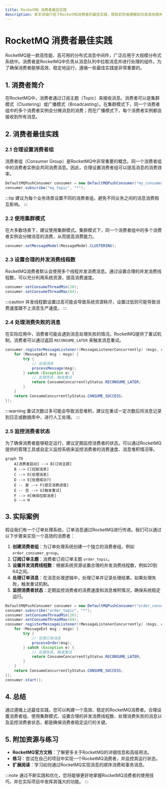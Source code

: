 ```yaml
---
title: RocketMQ 消费者最佳实践
description: 本文详细介绍了RocketMQ消费者的最佳实践，帮助初学者理解如何高效地使用RocketMQ消费者，并提供实际案例和代码示例。
---
```


# RocketMQ 消费者最佳实践

RocketMQ是一款高性能、高可用的分布式消息中间件，广泛应用于大规模分布式系统中。消费者是RocketMQ中负责从消息队列中拉取消息并进行处理的组件。为了确保消费者能够高效、稳定地运行，遵循一些最佳实践是非常重要的。

## 1. 消费者简介

在RocketMQ中，消费者通过订阅主题（Topic）来接收消息。消费者可以是集群模式（Clustering）或广播模式（Broadcasting）。在集群模式下，同一个消费者组中的多个消费者实例会分摊消息的消费；而在广播模式下，每个消费者实例都会接收到所有消息。

## 2. 消费者最佳实践

### 2.1 合理设置消费者组

消费者组（Consumer Group）是RocketMQ中非常重要的概念。同一个消费者组中的消费者实例会共同消费消息。因此，合理设置消费者组可以提高消息的消费效率。

```java
DefaultMQPushConsumer consumer = new DefaultMQPushConsumer("my_consumer_group");
consumer.subscribe("my_topic", "*");
```

:::tip
建议为每个业务场景设置不同的消费者组，避免不同业务之间的消息消费相互影响。
:::

### 2.2 使用集群模式

在大多数场景下，建议使用集群模式。集群模式下，同一个消费者组中的多个消费者实例会分摊消息的消费，从而提高消费能力。

```java
consumer.setMessageModel(MessageModel.CLUSTERING);
```

### 2.3 设置合理的并发消费线程数

RocketMQ消费者默认会使用多个线程并发消费消息。通过设置合理的并发消费线程数，可以充分利用系统资源，提高消费速度。

```java
consumer.setConsumeThreadMin(20);
consumer.setConsumeThreadMax(64);
```

:::caution
并发线程数设置过高可能会导致系统资源耗尽，设置过低则可能导致消费速度跟不上消息生产速度。
:::

### 2.4 处理消费失败的消息

在实际应用中，消费者可能会遇到消息处理失败的情况。RocketMQ提供了重试机制，消费者可以通过返回 `RECONSUME_LATER` 来触发消息重试。

```java
consumer.registerMessageListener((MessageListenerConcurrently) (msgs, context) -> {
    for (MessageExt msg : msgs) {
        try {
            // 处理消息
            processMessage(msg);
        } catch (Exception e) {
            // 处理失败，触发重试
            return ConsumeConcurrentlyStatus.RECONSUME_LATER;
        }
    }
    return ConsumeConcurrentlyStatus.CONSUME_SUCCESS;
});
```

:::warning
重试次数过多可能会导致消息堆积，建议在重试一定次数后将消息记录到日志或数据库中，进行人工处理。
:::

### 2.5 监控消费者状态

为了确保消费者能够稳定运行，建议定期监控消费者的状态。可以通过RocketMQ提供的管理工具或自定义监控系统来监控消费者的消费速度、消息堆积情况等。

```mermaid
graph TD
    A[消费者启动] --> B[订阅主题]
    B --> C[拉取消息]
    C --> D[处理消息]
    D --> E{处理成功?}
    E -- 是 --> F[提交消费进度]
    E -- 否 --> G[触发重试]
    F --> H[继续拉取消息]
    G --> H
```

## 3. 实际案例

假设我们有一个订单处理系统，订单消息通过RocketMQ进行传递。我们可以通过以下步骤来实现一个高效的消费者：

1. **创建消费者组**：为订单处理系统创建一个独立的消费者组，例如 `order_consumer_group`。
2. **订阅订单主题**：消费者订阅订单主题 `order_topic`。
3. **设置并发消费线程数**：根据系统资源设置合理的并发消费线程数，例如20到64之间。
4. **处理订单消息**：在消息处理逻辑中，处理订单并记录处理结果。如果处理失败，触发重试机制。
5. **监控消费者状态**：定期监控消费者的消费速度和消息堆积情况，确保系统稳定运行。

```java
DefaultMQPushConsumer consumer = new DefaultMQPushConsumer("order_consumer_group");
consumer.subscribe("order_topic", "*");
consumer.setConsumeThreadMin(20);
consumer.setConsumeThreadMax(64);
consumer.registerMessageListener((MessageListenerConcurrently) (msgs, context) -> {
    for (MessageExt msg : msgs) {
        try {
            // 处理订单消息
            processOrder(msg);
        } catch (Exception e) {
            // 处理失败，触发重试
            return ConsumeConcurrentlyStatus.RECONSUME_LATER;
        }
    }
    return ConsumeConcurrentlyStatus.CONSUME_SUCCESS;
});
consumer.start();
```

## 4. 总结

通过遵循上述最佳实践，您可以构建一个高效、稳定的RocketMQ消费者。合理设置消费者组、使用集群模式、设置合理的并发消费线程数、处理消费失败的消息以及监控消费者状态，都是确保消费者稳定运行的关键。

## 5. 附加资源与练习

- **RocketMQ官方文档**：了解更多关于RocketMQ的详细信息和高级用法。
- **练习**：尝试在自己的项目中实现一个RocketMQ消费者，并监控其运行状态。
- **扩展阅读**：学习如何通过RocketMQ实现消息的顺序消费和事务消息。

:::note
通过不断实践和优化，您将能够更好地掌握RocketMQ消费者的使用技巧，并在实际项目中发挥其强大的功能。
:::
